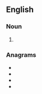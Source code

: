 ==English==

===Noun===
{{head|en|noun plural form}}

# {{plural of|ahem|lang=en}}

===Anagrams===
* {{l|en|haems}}
* {{l|en|hames}}
* {{l|en|shame}}
* {{l|en|Shema}}